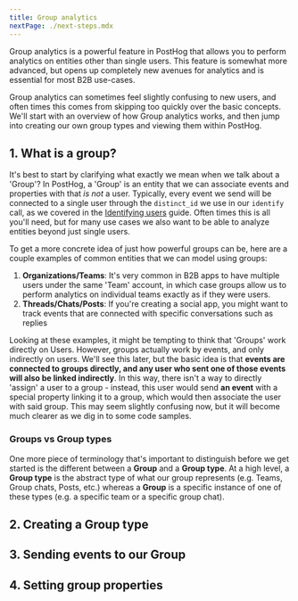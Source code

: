 ```yaml
---
title: Group analytics
nextPage: ./next-steps.mdx
---
```


Group analytics is a powerful feature in PostHog that allows you to perform analytics on entities other than single users.
This feature is somewhat more advanced, but opens up completely new avenues for analytics and is essential for most B2B use-cases.

Group analytics can sometimes feel slightly confusing to new users, and often times this comes from skipping too quickly over the basic concepts.
We'll start with an overview of how Group analytics works, and then jump into creating our own group types and viewing them within PostHog.

## 1. What is a group?

It's best to start by clarifying what exactly we mean when we talk about a 'Group'?
In PostHog, a 'Group' is an entity that we can associate events and properties with that _is not_ a user.
Typically, every event we send will be connected to a single user through the `distinct_id` we use in our `identify` call, as we covered in the [Identifying users](/docs/getting-started/identify-users) guide.
Often times this is all you'll need, but for many use cases we also want to be able to analyze entities beyond just single users.

To get a more concrete idea of just how powerful groups can be, here are a couple examples of common entities that we can model using groups:

1. **Organizations/Teams**: It's very common in B2B apps to have multiple users under the same 'Team' account, in which case groups allow us to perform analytics on individual teams exactly as if they were users.
2. **Threads/Chats/Posts**: If you're creating a social app, you might want to track events that are connected with specific conversations such as replies

Looking at these examples, it might be tempting to think that 'Groups' work directly on Users. However, groups actually work by events, and only indirectly on users.
We'll see this later, but the basic idea is that **events are connected to groups directly, and any user who sent one of those events will also be linked indirectly**.
In this way, there isn't a way to directly 'assign' a user to a group - instead, this user would send **an event** with a special property linking it to a group, which would then associate the user with said group.
This may seem slightly confusing now, but it will become much clearer as we dig in to some code samples.

### Groups vs Group types

One more piece of terminology that's important to distinguish before we get started is the different between a **Group** and a **Group type**.
At a high level, a **Group type** is the abstract type of what our group represents (e.g. Teams, Group chats, Posts, etc.) whereas a **Group** is a specific instance of one of these types (e.g. a specific team or a specific group chat).

## 2. Creating a Group type

## 3. Sending events to our Group

## 4. Setting group properties
